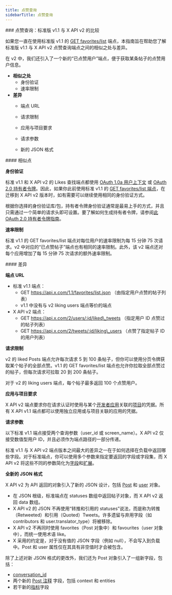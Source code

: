 ```yaml
---
title: 点赞查询
sidebarTitle: 点赞查询
---
```


<div id="likes-lookup-standard-v11-compared-to-x-api-v2">
  ### 点赞查询：标准版 v1.1 与 X API v2 的比较
</div>

如果您一直在使用标准版 v1.1 的 [GET favorites/list](https://developer.x.com/en/docs/x-api/v1/tweets/post-and-engage/api-reference/get-favorites-list) 端点，本指南旨在帮助您了解标准版 v1.1 与 X API v2 点赞查询端点之间的相似之处与差异。

在 v2 中，我们还引入了一个新的“已点赞用户”端点，便于获取某条帖子的点赞用户信息。

- **相似之处**
  - 身份验证
  - 速率限制
- **差异**
  - 端点 URL

  - 请求限制

  - 应用与项目要求

  - 请求参数

  - 新的 JSON 格式

<div id="similarities">
  #### 相似点
</div>

**身份验证**

标准 v1.1 和 X API v2 的 Likes 查找端点都使用 [OAuth 1.0a 用户上下文](/zh/resources/fundamentals/authentication#oauth-1-0a-2) 或 [OAuth 2.0 持有者令牌](/zh/resources/fundamentals/authentication#bearer-token-also-known-as-app-only)。因此，如果你此前使用标准 v1.1 的 [GET favorites/list 端点](https://developer.x.com/en/docs/x-api/v1/tweets/post-and-engage/api-reference/get-favorites-list)，在迁移到 X API v2 版本时，如有需要可以继续使用相同的身份验证方式。

根据你选择的身份验证库/包，持有者令牌身份验证通常是最易上手的方式，并且只需通过一个简单的请求头即可设置。要了解如何生成持有者令牌，请参阅[此 OAuth 2.0 持有者令牌指南](/zh/resources/fundamentals/authentication#bearer-token-also-known-as-app-only)。

**速率限制**

标准 v1.1 的 GET favorites/list 端点对每位用户的速率限制为每 15 分钟 75 次请求。v2 中对应的“已点赞帖子”端点也有相同的速率限制。此外，该 v2 端点还对每个应用增加了每 15 分钟 75 次请求的额外速率限制。

<div id="differences">
  #### 差异
</div>

**端点 URL**

- 标准 v1.1 端点：
  - GET https://api.x.com/1.1/favorites/list.json
    （由指定用户点赞的帖子列表）
  - v1.1 中没有与 v2 liking users 端点等价的端点
- X API v2 端点：
  - GET https://api.x.com/2/users/:id/liked\_tweets
    （指定用户 ID 点赞过的帖子列表）
  - GET https://api.x.com/2/tweets/:id/liking\_users
    （点赞了指定帖子 ID 的用户列表）

**请求限制**

v2 的 liked Posts 端点允许每次请求 5 到 100 条帖子，但你可以使用分页令牌获取某个帖子的全部点赞。v1.1 的 GET favorites/list 端点也允许你拉取全部点赞过的帖子，但每次请求可拉取 20 到 200 条帖子。

对于 v2 的 liking users 端点，每个帖子最多返回 100 个点赞用户。 
 

**应用与项目要求**

X API v2 端点要求你在请求认证时使用与某个[开发者应用](/zh/resources/fundamentals/developer-apps)关联的[项目](/zh/resources/fundamentals/developer-apps)的凭据。所有 X API v1.1 端点都可以使用独立应用或与项目关联的应用的凭据。

**请求参数**

以下标准 v1.1 端点接受两个查询参数（user\_id 或 screen\_name）。X API v2 仅接受数值型用户 ID，并且必须作为端点路径的一部分传递。

标准 v1.1 与 X API v2 端点版本之间最大的差异之一在于如何选择在负载中返回哪些字段。对于标准端点，你可以使用多个参数来指定要返回的字段或字段集，而 X API v2 将这些不同的参数简化为[字段](/zh/x-api/fundamentals/fields)和[扩展](/zh/x-api/fundamentals/expansions)。 
 

**全新的 JSON 格式**

X API v2 为 API 返回的对象引入了新的 JSON 设计，包括 [Post](/zh/x-api/fundamentals/data-dictionary#tweet) 和 [user](/zh/x-api/fundamentals/data-dictionary#user) 对象。

- 在 JSON 根级，标准端点在 statuses 数组中返回帖子对象，而 X API v2 返回 data 数组。 
- X API v2 的 JSON 不再使用“转推和引用的 statuses”说法，而是称为转推（Retweeted）和引用（Quoted）Tweets。许多遗留与弃用字段（如 contributors 和 user.translator\_type）将被移除。 
- X API v2 不再同时使用 favorites（Post 对象中）和 favourites（user 对象中），而统一使用术语 like。 
- X 采用的约定是，对于没有值的 JSON 字段（例如 null），不会写入到负载中。Post 和 user 属性仅在其具有非空值时才会被包含。
   

除了上述对新 JSON 格式的更改外，我们还为 Post 对象引入了一组新字段，包括：

- [conversation\_id](/zh/x-api/fundamentals/conversation-id)
- 两个新的 [Post 注释](/zh/x-api/fundamentals/post-annotations) 字段，包括 context 和 entities
- 若干新的[指标](/zh/x-api/fundamentals/metrics)字段 
